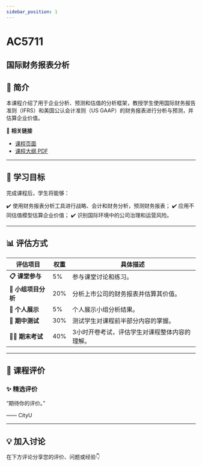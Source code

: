 ```yaml
---
sidebar_position: 1
---
```


# AC5711
## 国际财务报表分析

## **📘 简介**
本课程介绍了用于企业分析、预测和估值的分析框架，教授学生使用国际财务报告准则（IFRS）和美国公认会计准则（US GAAP）的财务报表进行分析与预测，并估算企业价值。

🔗 **相关链接**
- [课程页面](https://www.cityu.edu.hk/catalogue/pg/202425/course/AC5711.htm)
- [课程大纲 PDF](https://www.cityu.edu.hk/catalogue/pg/202425/course/AC5711.pdf)

---

## **🎯 学习目标**

完成课程后，学生将能够：

✔️ 使用财务报表分析工具进行战略、会计和财务分析，预测财务报表；
✔️ 应用不同估值模型估算企业价值；
✔️ 识别国际环境中的公司治理和运营风险。

---

## **📊 评估方式**

| **评估项目**            | **权重** | **具体描述**                                                                                     |
|-------------------------|---------|-----------------------------------------------------------------------------------------------|
| **📋 课堂参与**          | 5%      | 参与课堂讨论和练习。                                                                            |
| **📝 小组项目分析**       | 20%     | 分析上市公司的财务报表并估算其价值。                                                             |
| **📄 个人展示**          | 5%      | 个人展示小组分析结果。                                                                          |
| **🎤 期中测试**          | 30%     | 测试学生对课程前半部分内容的掌握。                                                               |
| **🧑‍💻 期末考试**         | 40%     | 3小时开卷考试，评估学生对课程整体内容的理解。                                                     |

---

## **💬 课程评价**

### ✨ **精选评价**
<div className={commentStyles.commentBox}>
    <p className={commentStyles.commentText}>
        “期待你的评价。”
    </p>
    <p className={commentStyles.commentAuthor}>—— CityU</p>
</div>

---

## **💡 加入讨论**

在下方评论分享您的评价、问题或经验👇
<Utterances />